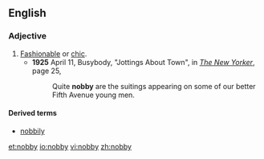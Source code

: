 {{also|Nobby}}
==English==

===Adjective===
{{en-adj|nobb|ier|iest}}
#[[fashionable|Fashionable]] or [[chic]].
#*'''1925''' April 11, Busybody, "Jottings About Town", in [[w:The New Yorker|''The New Yorker'']], page 25,<!--confirmed on microfilm-->
#*:Quite '''nobby''' are the suitings appearing on some of our better Fifth Avenue young men.

====Derived terms====
* [[nobbily]]

[[et:nobby]]
[[io:nobby]]
[[vi:nobby]]
[[zh:nobby]]